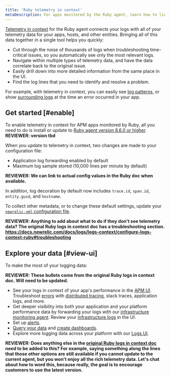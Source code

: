 ```yaml
---
title: 'Ruby telemetry in context'
metaDescription: For apps monitored by the Ruby agent, learn how to link log data with related data across the rest of the New Relic platform.
---
```


[Telemetry in context](https://docswebsitedevelop-doc7761logsintro.gtsb.io/docs/logs/logs-everywhere/telemetry-in-context/) for the Ruby agent connects your logs with all of your telemetry data for your apps, hosts, and other entities. Bringing all of this data together in a single tool helps you quickly:

* Cut through the noise of thousands of logs when troubleshooting time-critical issues, so you automatically see only the most relevant logs.
* Navigate within multiple types of telemetry data, and have the data correlate back to the original issue.
* Easily drill down into more detailed information from the same place in the UI.
* Find the log lines that you need to identify and resolve a problem.

For example, with telemetry in context, you can easily see [log patterns](/docs/logs/ui-data/find-unusual-logs-log-patterns), or show [surrounding logs](/docs/logs/troubleshooting/find-issues-cause-or-impact-surrounding-logs) at the time an error occurred in your app.

## Get started [#enable]

To enable telemetry in context for APM apps monitored by Ruby, all you need to do is install or update to [Ruby agent version 8.6.0  or higher](https://docs.newrelic.com/docs/release-notes/agent-release-notes/ruby-release-notes). **REVIEWER: version tbd**

When you update to telemetry in context, two changes are made to your configuration file:

* Application log forwarding enabled by default
* Maximum log sample stored (10,000 lines per minute by default)

**REVIEWER: We can link to actual config values in the Ruby doc when available.**

In addition, log decoration by default now includes `trace.id`, `span.id`, `entity.guid`, and `hostname`.

To collect other metadata, or to change these default settings, update your [`newrelic.yml` configuration file](https://docs.newrelic.com/docs/apm/agents/ruby-agent/configuration/ruby-agent-configuration/).

**REVIEWER: Anything to add about what to do if they don't see telemetry data? The original Ruby logs in context doc has a troubleshooting section. https://docs.newrelic.com/docs/logs/logs-context/configure-logs-context-ruby#troubleshooting**

## Explore your data [#view-ui]

To make the most of your logging data:

**REVIEWER: These bullets come from the original Ruby logs in context doc. Will need to be updated.**

* See your logs in context of your app's performance in the [APM UI](/docs/logs/log-management/ui-data/use-logs-ui/#links). Troubleshoot [errors](/docs/apm/apm-ui-pages/error-analytics/errors-page-find-fix-verify-problems/) with [distributed tracing](/docs/apm/distributed-tracing/ui-data/understand-use-distributed-tracing-data), stack traces, application logs, and more.
* Get deeper visibility into both your application and your platform performance data by forwarding your logs with our [infrastructure monitoring agent](/docs/logs/enable-log-management-new-relic/enable-log-monitoring-new-relic/forward-your-logs-using-infrastructure-agent/). Review your [infrastructure logs](/docs/logs/log-management/ui-data/use-logs-ui/#links) in the UI.
* Set up [alerts](/docs/alerts-applied-intelligence/new-relic-alerts/alert-conditions/create-alert-conditions/).
* [Query your data](/docs/query-your-data/explore-query-data/get-started/introduction-querying-new-relic-data/) and [create dashboards](/docs/query-your-data/explore-query-data/dashboards/introduction-dashboards/).
* Explore more logging data across your platform with our [Logs UI](/docs/logs/log-management/ui-data/use-logs-ui/).


**REVIEWER: Does anything else in the [original Ruby logs in context doc](https://docs.newrelic.com/docs/logs/logs-context/configure-logs-context-ruby) need to be added to this? For example, saying something along the lines that those other options are still available if you cannot update to the current agent, but you won't enjoy all the rich telemetry data. Let's chat about how to word this, because really, the goal is to encourage customers to use the latest version.**
